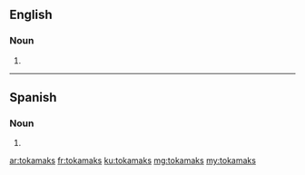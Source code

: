 ==English==

===Noun===
{{head|en|noun plural form}}

# {{plural of|tokamak|lang=en}}
----
==Spanish==

===Noun===
{{head|es|noun form}}

# {{plural of|tokamak|lang=es}}
[[ar:tokamaks]]
[[fr:tokamaks]]
[[ku:tokamaks]]
[[mg:tokamaks]]
[[my:tokamaks]]